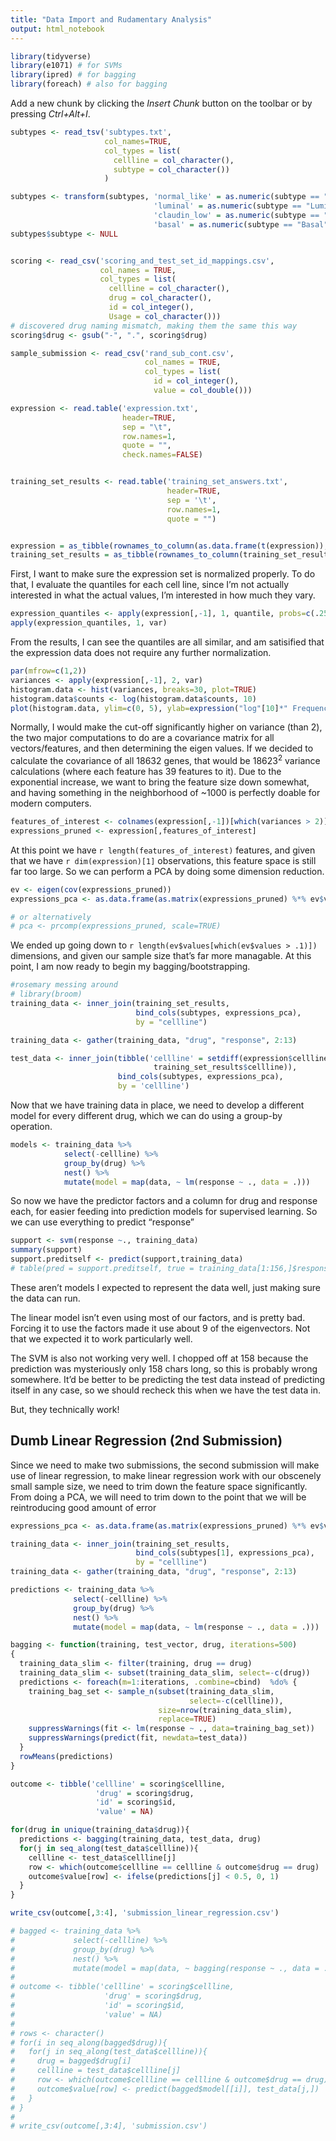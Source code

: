 ```yaml
---
title: "Data Import and Rudamentary Analysis"
output: html_notebook
---
```


```r
library(tidyverse)
library(e1071) # for SVMs
library(ipred) # for bagging
library(foreach) # also for bagging


```

Add a new chunk by clicking the *Insert Chunk* button on the toolbar or by pressing *Ctrl+Alt+I*.
```r
subtypes <- read_tsv('subtypes.txt', 
                     col_names=TRUE,
                     col_types = list(
                       cellline = col_character(),
                       subtype = col_character())
                     )

subtypes <- transform(subtypes, 'normal_like' = as.numeric(subtype == "Normal-like"),
                                'luminal' = as.numeric(subtype == "Luminal"),
                                'claudin_low' = as.numeric(subtype == "Claudin-low"),
                                'basal' = as.numeric(subtype == "Basal"))
subtypes$subtype <- NULL


scoring <- read_csv('scoring_and_test_set_id_mappings.csv', 
                    col_names = TRUE,
                    col_types = list(
                      cellline = col_character(), 
                      drug = col_character(),
                      id = col_integer(),
                      Usage = col_character()))
# discovered drug naming mismatch, making them the same this way
scoring$drug <- gsub("-", ".", scoring$drug)

sample_submission <- read_csv('rand_sub_cont.csv',
                              col_names = TRUE,
                              col_types = list(
                                id = col_integer(),
                                value = col_double()))

expression <- read.table('expression.txt', 
                         header=TRUE, 
                         sep = "\t", 
                         row.names=1,
                         quote = "",
                         check.names=FALSE)


training_set_results <- read.table('training_set_answers.txt',
                                   header=TRUE,
                                   sep = '\t',
                                   row.names=1,
                                   quote = "")


expression = as_tibble(rownames_to_column(as.data.frame(t(expression)), var='cellline'))
training_set_results = as_tibble(rownames_to_column(training_set_results, var='cellline'))
```


First, I want to make sure the expression set is normalized properly.  To do that, I evaluate the quantiles for each cell line, since I'm not actually interested in what the actual values, I'm interested in how much they vary.

```r
expression_quantiles <- apply(expression[,-1], 1, quantile, probs=c(.25,.5, .75))
apply(expression_quantiles, 1, var)
```

From the results, I can see the quantiles are all similar, and am satisified that the expression data does not require any further normalization.


```r
par(mfrow=c(1,2))
variances <- apply(expression[,-1], 2, var)
histogram.data <- hist(variances, breaks=30, plot=TRUE)
histogram.data$counts <- log(histogram.data$counts, 10)
plot(histogram.data, ylim=c(0, 5), ylab=expression("log"[10]*" Frequency"))

```

Normally, I would make the cut-off significantly higher on variance (than 2), the two major computations to do are a covariance matrix for all vectors/features, and then determining the eigen values.  If we decided to calculate the covariance of all 18632 genes, that would be $18623^2$ variance calculations (where each feature has 39 features to it).  Due to the exponential increase, we want to bring the feature size down somewhat, and having something in the neighborhood of ~1000 is perfectly doable for modern computers. 


```r
features_of_interest <- colnames(expression[,-1])[which(variances > 2)]
expressions_pruned <- expression[,features_of_interest]
```

At this point we have `r length(features_of_interest)` features, and given that we have `r dim(expression)[1]` observations, this feature space is still far too large.  So we can perform a PCA by doing some dimension reduction.


```r
ev <- eigen(cov(expressions_pruned))
expressions_pca <- as.data.frame(as.matrix(expressions_pruned) %*% ev$vectors[,1:length(ev$values[which(ev$values > .1)])])

# or alternatively
# pca <- prcomp(expressions_pruned, scale=TRUE)
```

We ended up going down to `r length(ev$values[which(ev$values > .1)])` dimensions, and given our sample size that's far more managable.  At this point, I am now ready to begin my bagging/bootstrapping.

```r
#rosemary messing around
# library(broom)
training_data <- inner_join(training_set_results,
                            bind_cols(subtypes, expressions_pca),
                            by = "cellline")

training_data <- gather(training_data, "drug", "response", 2:13)

```


```r
test_data <- inner_join(tibble('cellline' = setdiff(expression$cellline, 
                                training_set_results$cellline)),     
                        bind_cols(subtypes, expressions_pca), 
                        by = 'cellline')
```



Now that we have training data in place, we need to develop a different model for every different drug, which we can do using a group-by operation.


```r

models <- training_data %>% 
            select(-cellline) %>% 
            group_by(drug) %>% 
            nest() %>% 
            mutate(model = map(data, ~ lm(response ~ ., data = .)))
```

So now we have the predictor factors and a column for drug and response each, for easier feeding into prediction models for supervised learning.  So we can use everything to predict "response"


```r
support <- svm(response ~., training_data)
summary(support)
support.preditself <- predict(support,training_data)
# table(pred = support.preditself, true = training_data[1:156,]$response)
```
These aren't models I expected to represent the data well, just making sure the data can run.

The linear model isn't even using most of our factors, and is pretty bad.  Forcing it to use the factors made it use about 9 of the eigenvectors.  Not that we expected it to work particularly well.

The SVM is also not working very well.  I chopped off at 158 because the prediction was mysteriously only 158 chars long, so this is probably wrong somewhere.  It'd be better to be predicting the test data instead of predicting itself in any case, so we should recheck this when we have the test data in.

But, they technically work!



## Dumb Linear Regression (2nd Submission)

Since we need to make two submissions, the second submission will make use of linear regression, to make linear regression work with our obscenely small sample size, we need to trim down the feature space significantly.  From doing a PCA, we will need to trim down to the point that we will be reintroducing good amount of error


```r
expressions_pca <- as.data.frame(as.matrix(expressions_pruned) %*% ev$vectors[,1:length(ev$values[1:24])])

training_data <- inner_join(training_set_results,
                            bind_cols(subtypes[1], expressions_pca),
                            by = "cellline")
training_data <- gather(training_data, "drug", "response", 2:13)

predictions <- training_data %>%
              select(-cellline) %>%
              group_by(drug) %>%
              nest() %>%
              mutate(model = map(data, ~ lm(response ~ ., data = .)))

```




```r
bagging <- function(training, test_vector, drug, iterations=500)
{
  training_data_slim <- filter(training, drug == drug)
  training_data_slim <- subset(training_data_slim, select=-c(drug))
  predictions <- foreach(m=1:iterations, .combine=cbind)  %do% {
    training_bag_set <- sample_n(subset(training_data_slim, 
                                        select=-c(cellline)), 
                                 size=nrow(training_data_slim), 
                                 replace=TRUE)
    suppressWarnings(fit <- lm(response ~ ., data=training_bag_set))
    suppressWarnings(predict(fit, newdata=test_data))
  }
  rowMeans(predictions)
}

```


```r
outcome <- tibble('cellline' = scoring$cellline,
                   'drug' = scoring$drug,
                   'id' = scoring$id,
                   'value' = NA)

for(drug in unique(training_data$drug)){
  predictions <- bagging(training_data, test_data, drug)
  for(j in seq_along(test_data$cellline)){
    cellline <- test_data$cellline[j]
    row <- which(outcome$cellline == cellline & outcome$drug == drug)
    outcome$value[row] <- ifelse(predictions[j] < 0.5, 0, 1)
  }
}

write_csv(outcome[,3:4], 'submission_linear_regression.csv')
```


```r
# bagged <- training_data %>%
#             select(-cellline) %>%
#             group_by(drug) %>%
#             nest() %>%
#             mutate(model = map(data, ~ bagging(response ~ ., data = ., nbagg=1000)))
# 
# outcome <- tibble('cellline' = scoring$cellline, 
#                    'drug' = scoring$drug, 
#                    'id' = scoring$id, 
#                    'value' = NA)
# 
# rows <- character()
# for(i in seq_along(bagged$drug)){
#   for(j in seq_along(test_data$cellline)){
#     drug = bagged$drug[i]
#     cellline = test_data$cellline[j]
#     row <- which(outcome$cellline == cellline & outcome$drug == drug)
#     outcome$value[row] <- predict(bagged$model[[i]], test_data[j,])
#   }
# }
# 
# write_csv(outcome[,3:4], 'submission.csv')

```